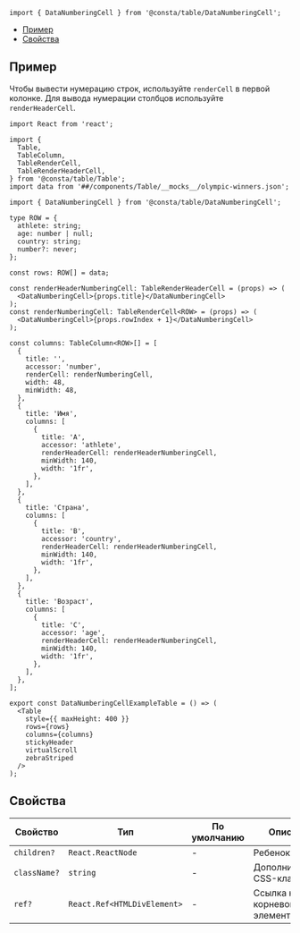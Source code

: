 
```tsx
import { DataNumberingCell } from '@consta/table/DataNumberingCell';
```

<MdxMenu>

- [Пример](#пример)
- [Свойства](#свойства)

</MdxMenu>

## Пример

Чтобы вывести нумерацию строк, используйте `renderCell` в первой колонке. Для вывода нумерации столбцов используйте `renderHeaderCell`.

<MdxTabs>

```tsx
import React from 'react';

import {
  Table,
  TableColumn,
  TableRenderCell,
  TableRenderHeaderCell,
} from '@consta/table/Table';
import data from '##/components/Table/__mocks__/olympic-winners.json';

import { DataNumberingCell } from '@consta/table/DataNumberingCell';

type ROW = {
  athlete: string;
  age: number | null;
  country: string;
  number?: never;
};

const rows: ROW[] = data;

const renderHeaderNumberingCell: TableRenderHeaderCell = (props) => (
  <DataNumberingCell>{props.title}</DataNumberingCell>
);
const renderNumberingCell: TableRenderCell<ROW> = (props) => (
  <DataNumberingCell>{props.rowIndex + 1}</DataNumberingCell>
);

const columns: TableColumn<ROW>[] = [
  {
    title: '',
    accessor: 'number',
    renderCell: renderNumberingCell,
    width: 48,
    minWidth: 48,
  },
  {
    title: 'Имя',
    columns: [
      {
        title: 'A',
        accessor: 'athlete',
        renderHeaderCell: renderHeaderNumberingCell,
        minWidth: 140,
        width: '1fr',
      },
    ],
  },
  {
    title: 'Страна',
    columns: [
      {
        title: 'B',
        accessor: 'country',
        renderHeaderCell: renderHeaderNumberingCell,
        minWidth: 140,
        width: '1fr',
      },
    ],
  },
  {
    title: 'Возраст',
    columns: [
      {
        title: 'C',
        accessor: 'age',
        renderHeaderCell: renderHeaderNumberingCell,
        minWidth: 140,
        width: '1fr',
      },
    ],
  },
];

export const DataNumberingCellExampleTable = () => (
  <Table
    style={{ maxHeight: 400 }}
    rows={rows}
    columns={columns}
    stickyHeader
    virtualScroll
    zebraStriped
  />
);
```

<DataNumberingCellExampleTable />

</MdxTabs>

## Свойства

| Свойство     | Тип                         | По умолчанию | Описание                       |
| ------------ | --------------------------- | ------------ | ------------------------------ |
| `children?`  | `React.ReactNode`           | -            | Ребенок                        |
| `className?` | `string`                    | -            | Дополнительный CSS-класс       |
| `ref?`       | `React.Ref<HTMLDivElement>` | -            | Ссылка на корневой DOM-элемент |
